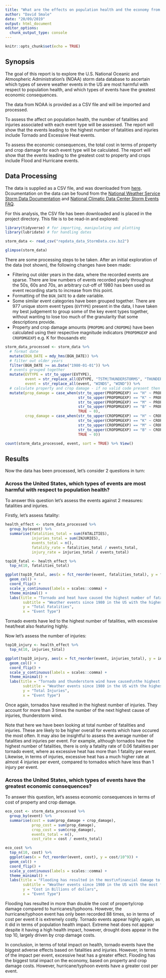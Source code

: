 ```yaml
---
title: "What are the effects on population health and the economy from severe weather events?"
author: "David Smale"
date: "20/09/2019"
output: html_document
editor_options: 
  chunk_output_type: console
---
```


```r
knitr::opts_chunk$set(echo = TRUE)
```

## Synopsis

The goal of this report is to explore the U.S. National Oceanic and Atmospheric Administration's (NOAA) storm data database to ascertain which types of severe weather events in the US are most harmful with respect to population health, and which types of events have the greatest economic consequences.

The data from NOAA is provided as a CSV file and will be imported and processed.

To assess the affect on population health, the number of fatalities and injuries associated with each event type will be assessed. The report will show that the events leading to the highest number of fatalities and injuries include Tornado and Excessive Heat events.

To assess the economic consequences, the total cost in terms of property and crop damage for each event type will be calculated. The report will show that the events leading to the greatest cost to property and crops include Flood and Hurricane events.

## Data Processing

The data is supplied as a CSV file, and was downloaded from [here](https://d396qusza40orc.cloudfront.net/repdata%2Fdata%2FStormData.csv.bz2). Dcoumentation on the data can be found from the [National Weather Service Storm Data Documentation](https://d396qusza40orc.cloudfront.net/repdata%2Fpeer2_doc%2Fpd01016005curr.pdf) and [National Climatic Data Center Storm Events FAQ](https://d396qusza40orc.cloudfront.net/repdata%2Fpeer2_doc%2FNCDC%20Storm%20Events-FAQ%20Page.pdf).

For this analysis, the CSV file has been downloaded and is placed in the project directory. This file is to be read-in and explored:

```r
library(tidyverse) # for importing, manipulating and plotting
library(lubridate) # for handling dates
```


```r

storm_data <- read_csv("repdata_data_StormData.csv.bz2")

glimpse(storm_data)

```

There are some processing steps to be taken. After an initial exploration of the data (not shown), the following changes have been made:

*  Filtering out older years in the data, where the recorded events are sparse. There are low numbers of events recorded yearly throughout the 50s, 60s and 70s, an arbitrary cut-off of 1980 has been used as event recording starts to increase from this point.
*  Formatting of the `BGN_DATE` to a date variable.
*  Some similar event categories have been grouped together. There are 977 unique storm event types (`EVTYPE`) present in the data, I have taken my best judgement to group some of the key event types together, without wanting to lose too much of the granularity that some descriptions provide.
*  Property and crop damage amounts (`PROPDMG` and `CROPDMG`) have been calculated using their respective magnitude indicators (`PROPDMGEXP` and `CROPDMGEXP`) e.g. K for thousands etc


```r
storm_data_processed <- storm_data %>% 
  # format date
  mutate(BGN_DATE = mdy_hms(BGN_DATE)) %>% 
  # filter out older years
  filter(BGN_DATE >= as.Date("1980-01-01")) %>% 
  # events grouped together
  mutate(EVTYPE = str_to_upper(EVTYPE),
         event = str_replace_all(EVTYPE, "TSTM|THUNDERSTORMS", "THUNDERSTORM"),
         event = str_replace_all(event, "WINDS", "WIND")) %>% 
  # calculate property and crop damage - if no valid code present then set to 0
  mutate(prop_damage = case_when(str_to_upper(PROPDMGEXP) == "H" ~ PROPDMG*100,
                                 str_to_upper(PROPDMGEXP) == "K" ~ PROPDMG*1000,
                                 str_to_upper(PROPDMGEXP) == "M" ~ PROPDMG*10^6,
                                 str_to_upper(PROPDMGEXP) == "B" ~ PROPDMG*10^9,
                                 TRUE ~ 0),
         crop_damage = case_when(str_to_upper(CROPDMGEXP) == "H" ~ CROPDMG*100,
                                 str_to_upper(CROPDMGEXP) == "K" ~ CROPDMG*1000,
                                 str_to_upper(CROPDMGEXP) == "M" ~ CROPDMG*10^6,
                                 str_to_upper(CROPDMGEXP) == "B" ~ CROPDMG*10^9,
                                 TRUE ~ 0))

count(storm_data_processed, event, sort = TRUE) %>% View()

```


## Results

Now the data has been processed, let's consider 2 questions in turn:

### Across the United States, which types of events are most harmful with respect to population health?

To answer this question let's assess the events against 2 measures: fatalities and injuries.

Firstly, let's assess fatality:

```r
health_effect <- storm_data_processed %>% 
  group_by(event) %>% 
  summarise(fatalities_total = sum(FATALITIES),
            injuries_total = sum(INJURIES),
            events_total = n(),
            fatality_rate = fatalities_total / events_total,
            injury_rate = injuries_total / events_total) 

top10_fatal <- health_effect %>% 
  top_n(10, fatalities_total)

ggplot(top10_fatal, aes(x = fct_reorder(event, fatalities_total), y = fatalities_total)) +
  geom_col() +
  coord_flip() +
  scale_y_continuous(labels = scales::comma) +
  theme_minimal() +
  labs(title = "Tornado and heat have caused the highest number of fatalities",
        subtitle = "Weather events since 1980 in the US with the highest number of fatalities",
        y = "Total Fatalities",
        x = "Event Type")
```

Tornado events have led to the highest number of fatalities, with excessive heat/heat also featuring highly. 

Now let's assess the number of injuries:

```r
top10_injury <- health_effect %>% 
  top_n(10, injuries_total)

ggplot(top10_injury, aes(x = fct_reorder(event, injuries_total), y = injuries_total)) +
  geom_col() +
  coord_flip() +
  scale_y_continuous(labels = scales::comma) +
  theme_minimal() +
  labs(title = "Tornado and thunderstorm wind have caused\nthe highest number of injuries",
        subtitle = "Weather events since 1980 in the US with the highest number of injuries",
        y = "Total Injuries",
        x = "Event Type")
```

Once again, tornados have resulted in the highest number of injuries. They account for more than 3 times the number of the next highest cause of injuries, thunderstorm wind.

Note that here we have been looking at total number of fatalities and injuries. These are likely to be higher overall for events which have occured the most often. It may also be insightful to assess the average number of fatalities and injuries per event. For example, although tornados have the highest number of fatalities, there is only a fatality rate of 0.06 fatalities per tornado event, where as excessive heat has more than 1 fatality per event. Likewise, in terms of injuries, excessive heat has a much higher rate at almost 4 injuries per event, compared to tornados which have less than 1 injury per event.  


### Across the United States, which types of events have the greatest economic consequences?

To answer this question, let's assess economic consequences in terms of cost of property and crop damage.

```r
eco_cost <- storm_data_processed %>% 
  group_by(event) %>% 
  summarise(cost = sum(prop_damage + crop_damage),
            prop_cost = sum(prop_damage),
            crop_cost = sum(crop_damage),
            events_total = n(),
            cost_rate = cost / events_total)

eco_cost %>% 
  top_n(10, cost) %>% 
  ggplot(aes(x = fct_reorder(event, cost), y = cost/10^9)) +
  geom_col() +
  coord_flip() +
  scale_y_continuous(labels = scales::comma) +
  theme_minimal() +
  labs(title = "Flooding has resulted in the most\nfinancial damage to property and crops",
        subtitle = "Weather events since 1980 in the US with the most financial damage",
        y = "Cost in Billions of dollars",
        x = "Event Type")
```

Flooding has resulted in more than double the cost of property/crop damage compared to hurricanes/typhoons. However, the hurricane/typhoon event has only been recorded 88 times, so in terms of cost per event it is extremely costly. Tornado events appear highly again, as it did in terms of population health impact. Extreme heat does not appear despite it having a high health impact, however, drought does appear in the top 10, largely driven by crop damage costs.

In conclusion, in terms of total impact on health, tornado events have the biggest adverse effects based on fatalities and injuries. However, in terms of the impact per event, excessive heat has a greater effect. Flooding has the biggest total impact on the economy, based on property and crop damage costs. However, hurricane/typhoon events have a greater cost per event.